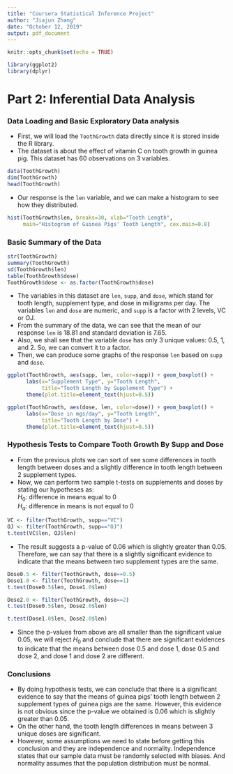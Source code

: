 ```yaml
---
title: "Coursera Statistical Inference Project"
author: "Jiajun Zhang"
date: "October 12, 2019"
output: pdf_document
---
```


```r
knitr::opts_chunk$set(echo = TRUE)
```

```r
library(ggplot2)
library(dplyr)
```

# Part 2: Inferential Data Analysis

### Data Loading and Basic Exploratory Data analysis

 - First, we will load the `ToothGrowth` data directly since it is stored inside the R library. 
 - The dataset is about the effect of vitamin C on tooth growth in guinea pig. This dataset has 60 observations on 3 variables. 
```r
data(ToothGrowth)
dim(ToothGrowth)
head(ToothGrowth)
```

 - Our response is the `len` variable, and we can make a histogram to see how they distributed.
```r
hist(ToothGrowth$len, breaks=30, xlab="Tooth Length", 
     main="Histogram of Guinea Pigs' Tooth Length", cex.main=0.8)
```
 

### Basic Summary of the Data
```r
str(ToothGrowth)
summary(ToothGrowth)
sd(ToothGrowth$len)
table(ToothGrowth$dose)
ToothGrowth$dose <- as.factor(ToothGrowth$dose)
```

 - The variables in this dataset are `len`, `supp`, and `dose`, which stand for tooth length, supplement type, and dose in milligrams per day. The variables `len` and `dose` are numeric, and `supp` is a factor with 2 levels, VC or OJ. 
 - From the summary of the data, we can see that the mean of our response `len` is 18.81 and standard deviation is 7.65. 
 - Also, we shall see that the variable `dose` has only 3 unique values: 0.5, 1, and 2. So, we can convert it to a factor. 
 - Then, we can produce some graphs of the response `len` based on `supp` and `dose`.
 
```r
ggplot(ToothGrowth, aes(supp, len, color=supp)) + geom_boxplot() + 
      labs(x="Supplement Type", y="Tooth Length", 
           title="Tooth Length by Supplement Type") + 
      theme(plot.title=element_text(hjust=0.5))

ggplot(ToothGrowth, aes(dose, len, color=dose)) + geom_boxplot() + 
      labs(x="Dose in mgs/day", y="Tooth Length", 
           title="Tooth Length by Dose") + 
      theme(plot.title=element_text(hjust=0.5))
```
 
### Hypothesis Tests to Compare Tooth Growth By Supp and Dose

 - From the previous plots we can sort of see some differences in tooth length between doses and a slightly difference in tooth length between 2 supplement types. 
 - Now, we can perform two sample t-tests on supplements and doses by stating our hypotheses as:  
  $H_{0}$: difference in means equal to 0  
  $H_{a}$: difference in means is not equal to 0  
  
```r
VC <- filter(ToothGrowth, supp=="VC")
OJ <- filter(ToothGrowth, supp=="OJ")
t.test(VC$len, OJ$len)
```

 - The result suggests a p-value of 0.06 which is slightly greater than 0.05. Therefore, we can say that there is a slightly significant evidence to indicate that the means between two supplement types are the same. 
 
```r
Dose0.5 <- filter(ToothGrowth, dose==0.5)
Dose1.0 <- filter(ToothGrowth, dose==1)
t.test(Dose0.5$len, Dose1.0$len)

Dose2.0 <- filter(ToothGrowth, dose==2)
t.test(Dose0.5$len, Dose2.0$len)

t.test(Dose1.0$len, Dose2.0$len)
```
 
 - Since the p-values from above are all smaller than the significant value 0.05, we will reject $H_{0}$ and conclude that there are significant evidences to indicate that the means between dose 0.5 and dose 1, dose 0.5 and dose 2, and dose 1 and dose 2 are different. 


### Conclusions 

 - By doing hypothesis tests, we can conclude that there is a significant evidence to say that the means of guinea pigs' tooth length between 2 supplement types of guinea pigs are the same. However, this evidence is not obvious since the p-value we obtained is 0.06 which is slightly greater than 0.05. 
 - On the other hand, the tooth length differences in means between 3 unique doses are significant. 
 - However, some assumptions we need to state before getting this conclusion and they are independence and normality. Independence states that our sample data must be randomly selected with biases. And normality assumes that the population distribution must be normal. 








